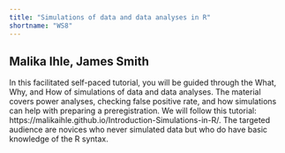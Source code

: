 ```yaml
---
title: "Simulations of data and data analyses in R"
shortname: "WS8"
---
```


## Malika Ihle, James Smith

In this facilitated self-paced tutorial, you will be guided through the What, Why, and How of simulations of data and data analyses. The material covers power analyses, checking false positive rate, and how simulations can help with preparing a preregistration. We will follow this tutorial: https://malikaihle.github.io/Introduction-Simulations-in-R/. The targeted audience are novices who never simulated data but who do have basic knowledge of the R syntax.
